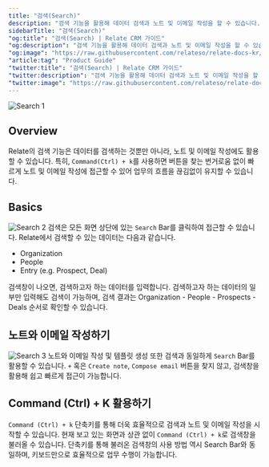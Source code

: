 ```yaml
---
title: "검색(Search)"
description: "검색 기능을 활용해 데이터 검색과 노트 및 이메일 작성을 할 수 있습니다."
sidebarTitle: "검색(Search)"
"og:title": "검색(Search) | Relate CRM 가이드"
"og:description": "검색 기능을 활용해 데이터 검색과 노트 및 이메일 작성을 할 수 있습니다."
"og:image": "https://raw.githubusercontent.com/relateso/relate-docs-kr/main/docs/images/features/search.png"
"article:tag": "Product Guide"
"twitter:title": "검색(Search) | Relate CRM 가이드"
"twitter:description": "검색 기능을 활용해 데이터 검색과 노트 및 이메일 작성을 할 수 있습니다."
"twitter:image": "https://raw.githubusercontent.com/relateso/relate-docs-kr/main/docs/images/features/search.png"
---
```


![Search 1](/images/features/search.png)

## Overview
Relate의 검색 기능은 데이터를 검색하는 것뿐만 아니라, 노트 및 이메일 작성에도 활용할 수 있습니다.
특히, `Command(Ctrl) + k`를 사용하면 버튼을 찾는 번거로움 없이 빠르게 노트 및 이메일 작성에 접근할 수 있어 업무의 흐름을 끊김없이 유지할 수 있습니다.

## Basics
![Search 2](/images/features/search-command.png)
검색은 모든 화면 상단에 있는 `Search` Bar를 클릭하여 접근할 수 있습니다. Relate에서 검색할 수 있는 데이터는 다음과 같습니다.

- Organization
- People
- Entry (e.g. Prospect, Deal)

검색창이 나오면, 검색하고자 하는 데이터를 입력합니다. 검색하고자 하는 데이터의 일부만 입력해도 검색이 가능하며, 검색 결과는 Organization - People - Prospects - Deals 순서로 확인할 수 있습니다.

## 노트와 이메일 작성하기
![Search 3](/images/features/search-email.png)
노트와 이메일 작성 및 템플릿 생성 또한 검색과 동일하게 `Search` Bar를 활용할 수 있습니다. `+` 혹은 `Create note`, `Compose email` 버튼을 찾지 않고, 검색창을 활용해 쉽고 빠르게 접근이 가능합니다.

## Command (Ctrl) + K 활용하기
`Command (Ctrl) + k` 단축키를 통해 더욱 효율적으로 검색과 노트 및 이메일 작성을 시작할 수 있습니다. 현재 보고 있는 화면과 상관 없이 `Command (Ctrl) + k`로 검색창을 불러올 수 있습니다.
단축키를 통해 불러온 검색창의 사용 방법 역시 Search Bar와 동일하며, 키보드만으로 효율적으로 업무 수행이 가능합니다.